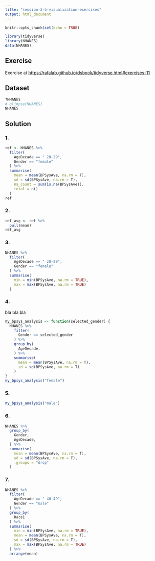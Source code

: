 ```yaml
---
title: "session-3-b-visualization-exercises"
output: html_document
---
```


```r
knitr::opts_chunk$set(echo = TRUE)

library(tidyverse)
library(NHANES)
data(NHANES)
```

## Exercise

Exercise at <https://rafalab.github.io/dsbook/tidyverse.html#exercises-11>

## Dataset 

```r
?NHANES
# glimpse(NHANES)
NHANES
```

## Solution

### 1.

```r
ref <- NHANES %>% 
  filter(
    AgeDecade == " 20-29",
    Gender == "female"
  ) %>% 
  summarise(
    mean = mean(BPSysAve, na.rm = T),
    sd = sd(BPSysAve, na.rm = T),
    na_count = sum(is.na(BPSysAve)),
    total = n()
  )
ref
```


### 2. 

```r
ref_avg <- ref %>% 
  pull(mean)
ref_avg
```


### 3.

```r
NHANES %>% 
  filter(
    AgeDecade == " 20-29",
    Gender == "female"
  ) %>% 
  summarise(
    min = min(BPSysAve, na.rm = TRUE),
    max = max(BPSysAve, na.rm = TRUE)
  )


```



### 4.

bla bla bla

```r
my_bpsys_analysis <- function(selected_gender) {
  NHANES %>% 
    filter(
      Gender == selected_gender
    ) %>% 
    group_by(
      AgeDecade,
    ) %>% 
    summarise(
      mean = mean(BPSysAve, na.rm = T),
      sd = sd(BPSysAve, na.rm = T)
    )
}
my_bpsys_analysis("female")
```

### 5.

```r
my_bpsys_analysis("male")
```


### 6. 

```r
NHANES %>% 
  group_by(
    Gender,
    AgeDecade,
  ) %>% 
  summarise(
    mean = mean(BPSysAve, na.rm = T),
    sd = sd(BPSysAve, na.rm = T),
    .groups = "drop"
  )

```



### 7.

```r

NHANES %>% 
  filter(
    AgeDecade == " 40-49",
    Gender == "male"
  ) %>% 
  group_by(
    Race1
  ) %>% 
  summarise(
    min = min(BPSysAve, na.rm = TRUE),
    mean = mean(BPSysAve, na.rm = T),
    sd = sd(BPSysAve, na.rm = T),
    max = max(BPSysAve, na.rm = TRUE)
  ) %>% 
  arrange(mean)

```



